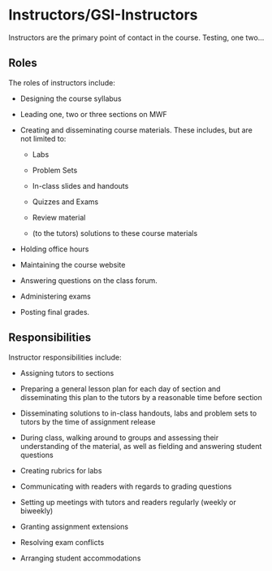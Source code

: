 # Instructors/GSI-Instructors

Instructors are the primary point of contact in the course. Testing, one two...

## Roles

The roles of instructors include:

-   Designing the course syllabus

-   Leading one, two or three sections on MWF

-   Creating and disseminating course materials. These includes, but are not limited to:

    -   Labs

    -   Problem Sets

    -   In-class slides and handouts

    -   Quizzes and Exams

    -   Review material

    -   (to the tutors) solutions to these course materials

-   Holding office hours

-   Maintaining the course website

-   Answering questions on the class forum.

-   Administering exams

-   Posting final grades.

## Responsibilities

Instructor responsibilities include:

-   Assigning tutors to sections

-   Preparing a general lesson plan for each day of section and disseminating this plan to the tutors by a reasonable time before section

-   Disseminating solutions to in-class handouts, labs and problem sets to tutors by the time of assignment release

-   During class, walking around to groups and assessing their understanding of the material, as well as fielding and answering student questions

-   Creating rubrics for labs

-   Communicating with readers with regards to grading questions

-   Setting up meetings with tutors and readers regularly (weekly or biweekly)

-   Granting assignment extensions

-   Resolving exam conflicts

-   Arranging student accommodations
